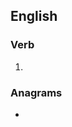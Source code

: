 ==English==

===Verb===
{{head|en|verb form}}

# {{en-past of|reunify}}

===Anagrams===
* {{anagrams|en|unreified}}